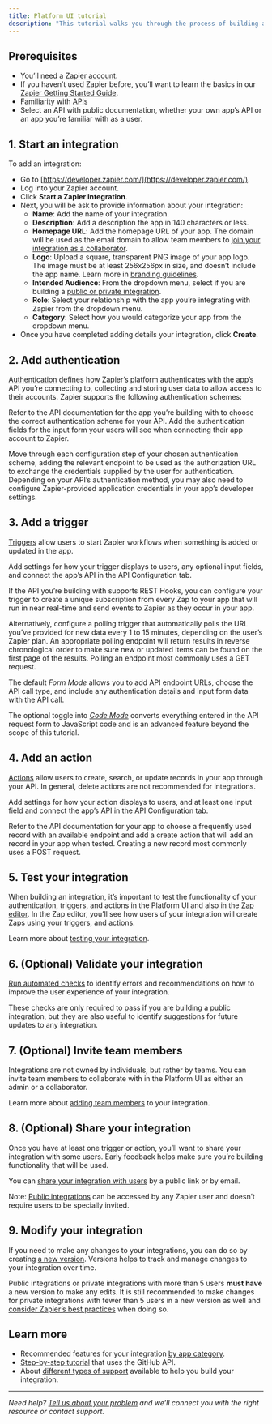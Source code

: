 ```yaml
---
title: Platform UI tutorial
description: "This tutorial walks you through the process of building an integration on Zapier with authentication, a trigger and an action using the Platform UI."
---
```


## Prerequisites

*   You’ll need a [Zapier account](https://zapier.com/sign-up).
*   If you haven’t used Zapier before, you’ll want to learn the basics in our [Zapier Getting Started Guide](https://zapier.com/learn/zapier-quick-start-guide/).
*   Familiarity with [APIs](https://zapier.com/resources/guides/apis)
*   Select an API with public documentation, whether your own app’s API or an app you’re familiar with as a user.

## 1\. Start an integration

To add an integration:

*   Go to [https://developer.zapier.com/](https://developer.zapier.com/).
*   Log into your Zapier account.
*   Click **Start a Zapier Integration**.
*   Next, you will be ask to provide information about your integration:
    *   **Name**: Add the name of your integration.
    *   **Description**: Add a description the app in 140 characters or less.
    *   **Homepage URL**: Add the homepage URL of your app. The domain will be used as the email domain to allow team members to [join your integration as a collaborator](/platform/manage/add-team).
    *   **Logo**: Upload a square, transparent PNG image of your app logo. The image must be at least 256x256px in size, and doesn’t include the app name. Learn more in [branding guidelines](/platform/publish/branding-guidelines).
    *   **Intended Audience**: From the dropdown menu, select if you are building a [public or private integration](/platform/quickstart/private-vs-public-integrations).
    *   **Role**: Select your relationship with the app you’re integrating with Zapier from the dropdown menu.
    *   **Category**: Select how you would categorize your app from the dropdown menu.
*   Once you have completed adding details your integration, click **Create**.

## 2\. Add authentication

[Authentication](/platform/build/auth) defines how Zapier’s platform authenticates with the app’s API you’re connecting to, collecting and storing user data to allow access to their accounts. Zapier supports the following authentication schemes:

<CardGroup cols={3}>
<Card title="API Key" icon="key" href="/build/apikeyauth" horizontal/>
<Card title="Basic Authentication" icon="lock" href="/build/basicauth" horizontal/>
<Card title="Digest" icon="shield" href="/build/digestauth" horizontal/>
<Card title="OAuth v2" icon="user-lock" href="/build/oauth" horizontal/>
<Card title="Session" icon="id-badge" href="/build/sessionauth" horizontal/>
</CardGroup>

Refer to the API documentation for the app you’re building with to choose the correct authentication scheme for your API. Add the authentication fields for the input form your users will see when connecting their app account to Zapier.

Move through each configuration step of your chosen authentication scheme, adding the relevant endpoint to be used as the authorization URL to exchange the credentials supplied by the user for authentication. Depending on your API’s authentication method, you may also need to configure Zapier-provided application credentials in your app’s developer settings.

## 3\. Add a trigger

[Triggers](/platform/build/trigger) allow users to start Zapier workflows when something is added or updated in the app.

Add settings for how your trigger displays to users, any optional input fields, and connect the app’s API in the API Configuration tab.

If the API you’re building with supports REST Hooks, you can configure your trigger to create a unique subscription from every Zap to your app that will run in near real-time and send events to Zapier as they occur in your app.

Alternatively, configure a polling trigger that automatically polls the URL you’ve provided for new data every 1 to 15 minutes, depending on the user’s Zapier plan. An appropriate polling endpoint will return results in reverse chronological order to make sure new or updated items can be found on the first page of the results. Polling an endpoint most commonly uses a GET request.

The default _Form Mode_ allows you to add API endpoint URLs, choose the API call type, and include any authentication details and input form data with the API call.

The optional toggle into [_Code Mode_](/platform/build/code-mode) converts everything entered in the API request form to JavaScript code and is an advanced feature beyond the scope of this tutorial.

## 4\. Add an action

[Actions](/platform/build/action) allow users to create, search, or update records in your app through your API. In general, delete actions are not recommended for integrations.

Add settings for how your action displays to users, and at least one input field and connect the app’s API in the API Configuration tab.

Refer to the API documentation for your app to choose a frequently used record with an available endpoint and add a create action that will add an record in your app when tested. Creating a new record most commonly uses a POST request.

## 5\. Test your integration

When building an integration, it’s important to test the functionality of your authentication, triggers, and actions in the Platform UI and also in the [Zap editor](https://zapier.com/editor/). In the Zap editor, you’ll see how users of your integration will create Zaps using your triggers, and actions.

Learn more about [testing your integration](/platform/build/test-auth).

## 6\. (Optional) Validate your integration

[Run automated checks](/platform/publish/integration-checks-reference) to identify errors and recommendations on how to improve the user experience of your integration.

These checks are only required to pass if you are building a public integration, but they are also useful to identify suggestions for future updates to any integration.

## 7\. (Optional) Invite team members

Integrations are not owned by individuals, but rather by teams. You can invite team members to collaborate with in the Platform UI as either an admin or a collaborator.

Learn more about [adding team members](/platform/manage/add-team) to your integration.

## 8\. (Optional) Share your integration

Once you have at least one trigger or action, you’ll want to share your integration with some users. Early feedback helps make sure you’re building functionality that will be used.

You can [share your integration with users](/platform/manage/sharing) by a public link or by email.

Note: [Public integrations](/platform/quickstart/private-vs-public-integrations) can be accessed by any Zapier user and doesn’t require users to be specially invited.

## 9\. Modify your integration

If you need to make any changes to your integrations, you can do so by creating [a new version](/platform/manage/versions). Versions helps to track and manage changes to your integration over time.

Public integrations or private integrations with more than 5 users **must have** a new version to make any edits. It is still recommended to make changes for private integrations with fewer than 5 users in a new version as well and [consider Zapier’s best practices](/platform/manage/planning-changes) when doing so.

## Learn more

*   Recommended features for your integration [by app category](/platform/quickstart/must-have-triggers-and-actions).
*   [Step-by-step tutorial](https://community.zapier.com/featured-articles-65/zapier-platform-ui-a-complete-guide-on-how-to-integrate-with-github-26298#post108889) that uses the GitHub API.
*   About [different types of support](/platform/quickstart/get-help) available to help you build your integration.

- - -

_Need help? [Tell us about your problem](https://developer.zapier.com/contact) and we’ll connect you with the right resource or contact support._
